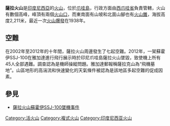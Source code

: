 {{Infobox mountain
| Name = 薩拉火山
| Photo = Mount Salak.JPG
| Caption = 
| Elevation = 2,211米
| prominence = 
| listing = 
| Location = {{INA}}[[爪哇島|爪哇島]]
| range = 
| Coordinates = {{coord|6|43|S|106|43|E|type:mountain}}
| topo = 
| Type = [[複式火山|複式火山]]
| age = 
| Last eruption = 1938年
| first_ascent = 
| easiest_route = 
}}

'''薩拉火山'''是[[印度尼西亞|印度尼西亞]]的[[火山|火山]]，位於[[爪哇島|爪哇島]]，行政方面由[[西爪哇省|西爪哇省]]負責管轄，火山有數個高峰，峰頂有兩個[[火山口|火山口]]，而東南面有山坡和北面山腳也有[[火山錐|火山錐]]，海拔高度2,211米，最近一次[[火山爆發|火山爆發]]在1938年。

==空難==
在2002年至2012年的十年間，薩拉火山周邊發生了七起空難。2012年，一架蘇霍伊SSJ-100在雅加達進行飛行展示時於印尼爪哇島薩拉火山墜毀，致使機上所有45人全部遇難。調查認為是機師操縱問題。雅加達郵報稱薩拉克山為“飛機墓地”。山區地形的高湍流和快速變化的天氣條件被認為是該地區多起空難的促成因素。

==參見==
*[[薩拉火山蘇霍伊SSJ-100墜機事件|薩拉火山蘇霍伊SSJ-100墜機事件]]

[[Category:活火山|Category:活火山]]
[[Category:複式火山|Category:複式火山]]
[[Category:印度尼西亚火山|Category:印度尼西亚火山]]

{{Indonesia-stub}}